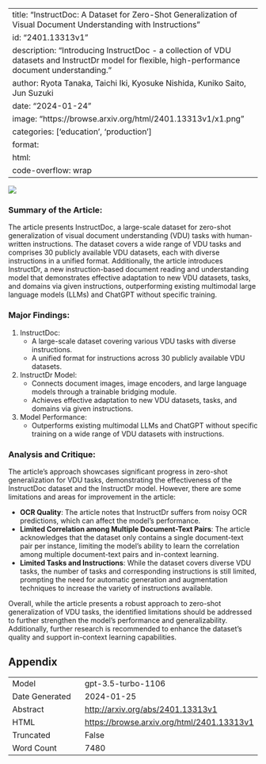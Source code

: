 
---
title: "InstructDoc: A Dataset for Zero-Shot Generalization of Visual Document Understanding with Instructions"
id: "2401.13313v1"
description: "Introducing InstructDoc - a collection of VDU datasets and InstructDr model for flexible, high-performance document understanding."
author: Ryota Tanaka, Taichi Iki, Kyosuke Nishida, Kuniko Saito, Jun Suzuki
date: "2024-01-24"
image: "https://browse.arxiv.org/html/2401.13313v1/x1.png"
categories: ['education', 'production']
format:
  html:
    code-overflow: wrap
---

![](https://browse.arxiv.org/html/2401.13313v1/x1.png)

### **Summary of the Article:**
The article presents InstructDoc, a large-scale dataset for zero-shot generalization of visual document understanding (VDU) tasks with human-written instructions. The dataset covers a wide range of VDU tasks and comprises 30 publicly available VDU datasets, each with diverse instructions in a unified format. Additionally, the article introduces InstructDr, a new instruction-based document reading and understanding model that demonstrates effective adaptation to new VDU datasets, tasks, and domains via given instructions, outperforming existing multimodal large language models (LLMs) and ChatGPT without specific training.
  
### **Major Findings:**
1. InstructDoc: 
   - A large-scale dataset covering various VDU tasks with diverse instructions.
   - A unified format for instructions across 30 publicly available VDU datasets.

2. InstructDr Model:
   - Connects document images, image encoders, and large language models through a trainable bridging module.
   - Achieves effective adaptation to new VDU datasets, tasks, and domains via given instructions.

3. Model Performance:
   - Outperforms existing multimodal LLMs and ChatGPT without specific training on a wide range of VDU datasets with instructions.

### **Analysis and Critique:**
The article's approach showcases significant progress in zero-shot generalization for VDU tasks, demonstrating the effectiveness of the InstructDoc dataset and the InstructDr model. However, there are some limitations and areas for improvement in the article:
   
- **OCR Quality**: The article notes that InstructDr suffers from noisy OCR predictions, which can affect the model's performance.
- **Limited Correlation among Multiple Document-Text Pairs**: The article acknowledges that the dataset only contains a single document-text pair per instance, limiting the model's ability to learn the correlation among multiple document-text pairs and in-context learning.
- **Limited Tasks and Instructions**: While the dataset covers diverse VDU tasks, the number of tasks and corresponding instructions is still limited, prompting the need for automatic generation and augmentation techniques to increase the variety of instructions available.

Overall, while the article presents a robust approach to zero-shot generalization of VDU tasks, the identified limitations should be addressed to further strengthen the model's performance and generalizability. Additionally, further research is recommended to enhance the dataset's quality and support in-context learning capabilities.

## Appendix

|          |          |
|----------|----------|
| Model     | gpt-3.5-turbo-1106       |
| Date Generated     | 2024-01-25       |
| Abstract | [http://arxiv.org/abs/2401.13313v1](http://arxiv.org/abs/2401.13313v1)        |
| HTML     | [https://browse.arxiv.org/html/2401.13313v1](https://browse.arxiv.org/html/2401.13313v1)       |
| Truncated       | False       |
| Word Count       | 7480       |